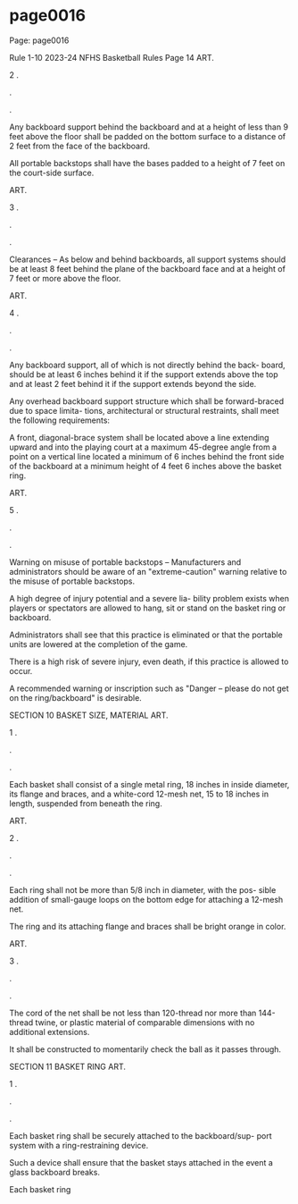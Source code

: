 
# page0016

Page: page0016

Rule 1-10 2023-24 NFHS Basketball Rules Page 14 ART.

2 .

.

.

Any backboard support behind the backboard and at a height of less than 9 feet above the floor shall be padded on the bottom surface to a distance of 2 feet from the face of the backboard.

All portable backstops shall have the bases padded to a height of 7 feet on the court-side surface.

ART.

3 .

.

.

Clearances – As below and behind backboards, all support systems should be at least 8 feet behind the plane of the backboard face and at a height of 7 feet or more above the floor.

ART.

4 .

.

.

Any backboard support, all of which is not directly behind the back- board, should be at least 6 inches behind it if the support extends above the top and at least 2 feet behind it if the support extends beyond the side.

Any overhead backboard support structure which shall be forward-braced due to space limita- tions, architectural or structural restraints, shall meet the following requirements:

A front, diagonal-brace system shall be located above a line extending upward and into the playing court at a maximum 45-degree angle from a point on a vertical line located a minimum of 6 inches behind the front side of the backboard at a minimum height of 4 feet 6 inches above the basket ring.

ART.

5 .

.

.

Warning on misuse of portable backstops – Manufacturers and administrators should be aware of an "extreme-caution" warning relative to the misuse of portable backstops.

A high degree of injury potential and a severe lia- bility problem exists when players or spectators are allowed to hang, sit or stand on the basket ring or backboard.

Administrators shall see that this practice is eliminated or that the portable units are lowered at the completion of the game.

There is a high risk of severe injury, even death, if this practice is allowed to occur.

A recommended warning or inscription such as "Danger – please do not get on the ring/backboard" is desirable.

SECTION 10 BASKET SIZE, MATERIAL ART.

1 .

.

.

Each basket shall consist of a single metal ring, 18 inches in inside diameter, its flange and braces, and a white-cord 12-mesh net, 15 to 18 inches in length, suspended from beneath the ring.

ART.

2 .

.

.

Each ring shall not be more than 5/8 inch in diameter, with the pos- sible addition of small-gauge loops on the bottom edge for attaching a 12-mesh net.

The ring and its attaching flange and braces shall be bright orange in color.

ART.

3 .

.

.

The cord of the net shall be not less than 120-thread nor more than 144-thread twine, or plastic material of comparable dimensions with no additional extensions.

It shall be constructed to momentarily check the ball as it passes through.

SECTION 11 BASKET RING ART.

1 .

.

.

Each basket ring shall be securely attached to the backboard/sup- port system with a ring-restraining device.

Such a device shall ensure that the basket stays attached in the event a glass backboard breaks.

Each basket ring
  